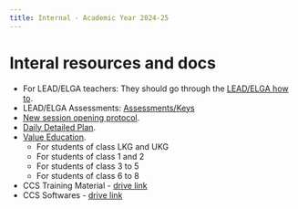 ```yaml
---
title: Internal - Academic Year 2024-25
---
```


# Interal resources and docs


+ For LEAD/ELGA teachers: They should go through the [LEAD/ELGA how to](../internals/lead-training).
+ LEAD/ELGA Assessments: [Assessments/Keys](https://drive.google.com/drive/folders/1zvBML-cWQtoig9G3eGsLL1L0luKUgf4H?usp=drive_link)
+ [New session opening protocol](../internals/new-session-opening).
+ [Daily Detailed Plan](../internals/daily-plan).
+ [Value Education](../internals/value-education).
  - For students of class LKG and UKG
  - For students of class 1 and 2
  - For students of class 3 to 5
  - For students of class 6 to 8
+ CCS Training Material - [drive link](https://drive.google.com/drive/folders/1V7oTL6NHqUNbStLToQPJOF9XaqU_hawX)
+ CCS Softwares - [drive link](https://drive.google.com/drive/folders/15x6z3d4U9Dh49Emr5vmgZm5y7PR_lx-_)


